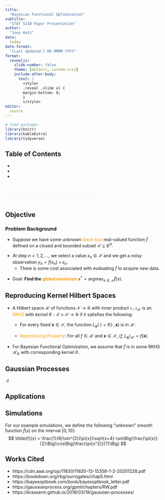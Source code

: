 ```yaml
---
title: 
  "Bayesian Functional Optimization"
subtitle:
  "STAT 521B Paper Presentation"
author: 
  "Joey Hotz"
date: 
  today
date-format:
  "[Last Updated:] DD MMMM YYYY"
format: 
  revealjs:
    slide-number: false
    theme: [default, custom.scss]
    include-after-body: 
      text: |
        <style>
        .reveal .slide ul {
        margin-bottom: 0;
        }
        </style>
editor: 
  source
---
```


```r
# load packages
library(knitr)
library(kableExtra)
library(tidyverse)
```

## Table of Contents

- 
- 
- 

# [Problem Background]{style="color:#fafafa;"} {background-color=#005500}

## Objective
### Problem Background

::: {.fragment fragment-index=1}
- Suppose we have some unknown [black-box]{style="color:#ff9900"} real-valued function $\tilde{f}$ defined on a closed and bounded subset $\mathcal{X} \subseteq \mathbb{R}^{d}$.
:::
:::: {.fragment fragment-index=2}
- At step $n = 1, 2, \dots$, we select a value $x_{n} \in \mathcal{X}$ and we get a *noisy* observation $y_{n} = \tilde{f}(x_{n}) + \epsilon_{n}$.
  * There is some cost associated with evaluating $\tilde{f}$ to acquire new data.
::::
::: {.fragment fragment-index=3}
- Goal: **Find the [global maximum]{style="color:#ff9900"}** $x^{*} = \textrm{argmax}_{x \in \mathcal{X}}\tilde{f}(x)$.
:::

## Reproducing Kernel Hilbert Spaces

::: {.fragment fragment-index=1}
- A Hilbert space $\mathcal{H}$ of functions $\mathcal{X} \longrightarrow \mathbb{R}$ with inner product $\langle\cdot,\cdot\rangle_{\mathcal{H}}$ is an [RKHS]{style="color:#ff9900"} with *kernel* $K: \mathcal{X} \times \mathcal{X} \longrightarrow \mathbb{R}$ if it satisfies the following:
  
  ::: {.fragment fragment-index=2}
  - For every fixed $\mathbf{x} \in \mathcal{X}$, the function $L_{\mathbf{x}}(\cdot) = K(\cdot, \mathbf{x})$ is in $\mathcal{H}$.
  :::
  
  ::: {.fragment fragment-index=2}
  - [Reproducing Property]{style="color:#ff9900"}: For all $f \in \mathcal{H}$ and $\mathbf{x} \in \mathcal{X}$, $\langle{f, L_{\mathbf{x}}}\rangle_{\mathcal{H}} = f(\mathbf{x})$.
  :::
  
:::: {.fragment fragment-index=3}
- For Bayesian Functional Optimization, we assume that $\tilde{f}$ is in some RKHS $\mathcal{H}_{K}$ with corresponding kernel $K$.
::::
:::

## Gaussian Processes

::: {.incremental}
-f 
:::

## Applications

## Simulations

For our example simulations, we define the following "unknown" smooth function $\tilde{f}(x)$ on the interval $[0,10]$:
$$
\tilde{f}(x) = \frac{1}{8}\sin^{2}(\pi{x})\sqrt{x+4}-\sin\Big(\frac{\pi{x}}{2}\Big)\cos\Big(\frac{\pi{x^2}}{7}\Big)
$$

## Works Cited

- https://cdn.aaai.org/ojs/11830/11830-13-15358-1-2-20201228.pdf
- https://bookdown.org/rbg/surrogates/chap5.html
- https://bayesoptbook.com/book/bayesoptbook_letter.pdf
- https://gaussianprocess.org/gpml/chapters/RW.pdf
- https://krasserm.github.io/2018/03/19/gaussian-processes/
